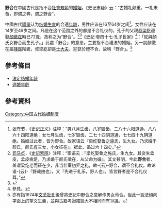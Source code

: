 '''野合'''在中國古代是指不合[[社會規範|社會規範]]的[[婚姻|婚姻]]。《史记志疑》云：“古婚礼颇重，一礼未备，即谓之奔，谓之野合”。

中國古代[[禮儀|禮儀]]认为[[结婚|结婚]][[生育|生育]]的合適[[年龄|年龄]]，男性应该在16至64岁之间<ref>[[张守节|张守节]]，《[[史记正义|史记正义]]》注释：“男八月生齿，八岁毁齿，二八十六阳道通，八八六十四阳道绝；女七月生齿，七岁毁齿，二七十四阴道通，七七四十九阴道绝。婚姻过此者，皆为野合。故家语云『梁纥娶鲁之施氏，生九女。乃求婚于颜氏，颜氏有三女，小女征在』。据此，婚过六十四矣。”</ref>，女性应该在14岁至49岁之间。凡是在这个范围之外的都是不合礼仪的。孔子的父親[[叔梁紇|叔梁紇]]迎娶[[顏徵在|顏徵在]]時已72歲，故称之为“野合”。<ref>[[司马贞|司马贞]]，《[[史記索隱|史記索隱]]》注释：“家语云：『梁纥娶鲁之施氏，生九女。其妾生孟皮，孟皮病足，乃求婚于颜氏徵在，从父命为婚』。其文甚明。今此'''野合'''者，盖谓梁纥老而征在少，非当壮室初笄之礼，故-{云}-野合，谓不合礼仪。故论语-{云}-『野哉由也』，又『先进于礼乐，野人也』，皆言野者是不合礼仪耳。”</ref><ref>{{Cite book |url=http://ctext.org/wiki.pl?if=gb&chapter=253688 |title=《玉堂嘉話》卷六 |author=元代 王惲 《守山閣叢書》本 |quote=野合，女子七七四十九陰絕，男子八八六十四陽絕，過此為婚為野合。時叔梁紇過六十四，娶顏氏少女，故曰野合。 |access-date=2013-12-04 |archive-date=2017-02-15 |archive-url=https://web.archive.org/web/20170215020106/http://ctext.org/wiki.pl?if=gb&chapter=253688 |dead-url=no }}</ref>《史記·卷四十七·孔子世家》<ref>參見{{Wikisource history link|史記|047|孔子世家}}。</ref>：「紇與顏氏女野合而生孔子。」此處「野合」的意思，主要指不合禮法的婚姻。另一說顏徵在屬[[賤民|賤民]]階級，叔梁紇卻是[[士大夫|士大夫]]，迎娶於禮不合，故稱「野合」。<ref>亦有指1974年[[批林批孔運動|文革批孔]]後曾將史記中野合之意解作男女茍合。但此一說法傾向字面上的望文生義，並與古籍考證結論大不相同而有爭議。</ref>

==參考條目==
*[[法定结婚年龄|法定结婚年龄]]
*[[適婚年齡|適婚年齡]]

==參考資料==
{{reflist|2}}

[[Category:中国古代婚姻制度|Category:中国古代婚姻制度]]